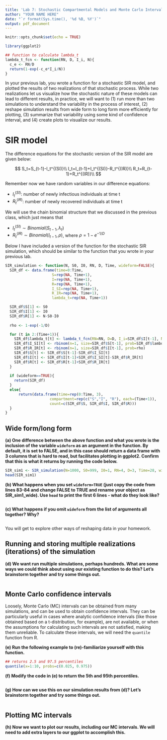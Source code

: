 ---
title: 'Lab 7: Stochastic Compartmental Models and Monte Carlo Intervals'
author: "YOUR NAME HERE"
date: "`r format(Sys.time(), '%d %B, %Y')`"
output: pdf_document
---

```{r setup, include=FALSE}
knitr::opts_chunk$set(echo = TRUE)

library(ggplot2)

## function to calculate lambda_t
lambda_t_fcn <- function(RN, D, I_i, N){
  c_e <- RN/D
  return(1-exp(-c_e*I_i/N))
}
```

In your previous lab, you wrote a function for a stochastic SIR model, and plotted the results of two realizations of that stochastic process. While two realizations let us visualize how the stochastic nature of these models can lead to different results, in practice, we will want to (1) run more than two simulations to understand the variability in the process of interest, (2) reshape simulation results from wide form to long form more efficiently for plotting, (3) summarize that variability using some kind of confidence interval, and (4) create plots to visualize our results.

# SIR model

The difference equations for the stochastic version of the SIR model are given below:

$$
S_t=S_{t-1}-I_t^{(SI)}\\
I_t=I_{t-1}+I_t^{(SI)}-R_t^{(IR)}\\
R_t=R_{t-1}+R_t^{(IR)}\\
$$

Remember now we have random variables in our difference equations: 

- $I_t^{(SI)}$: number of newly infectious individuals at time t
- $R_t^{(IR)}$: number of newly recovered individuals at time t

We will use the chain binomial structure that we discussed in the previous class, which just means that 

- $I_t^{(SI)}\sim Binomial(S_{t-1}, \lambda_t)$
- $R_t^{(IR)}\sim Binomial(I_{t-1}, \rho)$, where $\rho=1-e^{-1/D}$

Below I have included a version of the function for the stochastic SIR simulation, which should be similar to the function that you wrote in your previous lab.

```{r}
SIR_simulation <- function(N, S0, I0, RN, D, Time, wideform=FALSE){
  SIR_df <- data.frame(time=0:Time,
                     S=rep(NA, Time+1),
                     I=rep(NA, Time+1),
                     R=rep(NA, Time+1),
                     I_SI=rep(NA, Time+1),
                     R_IR=rep(NA, Time+1),
                     lambda_t=rep(NA, Time+1))

  SIR_df$S[1] <- S0
  SIR_df$I[1] <- I0
  SIR_df$R[1] <- N-S0-I0
  
  rho <- 1-exp(-1/D)

  for (t in 2:(Time+1)){
    SIR_df$lambda_t[t] <- lambda_t_fcn(RN=RN, D=D, I_i=SIR_df$I[t-1], N=N)
    SIR_df$I_SI[t] <- rbinom(n=1, size=SIR_df$S[t-1], prob=SIR_df$lambda_t[t])
    SIR_df$R_IR[t] <- rbinom(n=1, size=SIR_df$I[t-1], prob=rho)
    SIR_df$S[t] <- SIR_df$S[t-1]-SIR_df$I_SI[t]
    SIR_df$I[t] <- SIR_df$I[t-1]+SIR_df$I_SI[t]-SIR_df$R_IR[t]
    SIR_df$R[t] <- SIR_df$R[t-1]+SIR_df$R_IR[t]
  }
  
  if (wideform==TRUE){
    return(SIR_df)
  }
  else{
      return(data.frame(time=rep(0:Time, 3),
                    compartment=rep(c("S","I", "R"), each=(Time+1)),
                    count=c(SIR_df$S, SIR_df$I, SIR_df$R)))
  }
}
```

## Wide form/long form

**(a) One difference between the above function and what you wrote is the inclusion of the variable `wideform` as an argument in the function. By default, it is set to FALSE, and in this case should return a data frame with 3 columns that is hard to read, but facilitates plotting in ggplot2. Confirm that this is what it returns by running the code below.**

```{r}
SIR_sim1 <- SIR_simulation(N=1000, S0=999, I0=1, RN=4, D=3, Time=28, wideform=FALSE)
head(SIR_sim1)
```

**(b) What happens when you set `wideform=TRUE` (just copy the code from lines 83-84 and change FALSE to TRUE and rename your object as SIR_sim1_wide). Use `head` to print the first 6 lines - what do they look like?**

```{r}

```

**(c) What happens if you omit `wideform` from the list of arguments all together? Why?**

```{r}

```

You will get to explore other ways of reshaping data in your homework.

## Running and storing multiple realizations (iterations) of the simulation

**(d) We want run multiple simulations, perhaps hundreds. What are some ways we could think about using our existing function to do this? Let's brainstorm together and try some things out.**

```{r}

```

## Monte Carlo confidence intervals

Loosely, Monte Carlo (MC) intervals can be obtained from many simulations, and can be used to obtain confidence intervals. They can be particularly useful in cases where analytic confidence intervals (like those obtained based on a t-distribution, for example), are not available, or when the assumptions for calculating such intervals are not satisfied, making them unreliable. To calculate these intervals, we will need the `quantile` function from R.

**(e) Run the following example to (re)-familiarize yourself with this function.**

```{r}
## returns 2.5 and 97.5 percentiles
quantile(x=1:10, probs=c(0.025, 0.975))
```

**(f) Modify the code in (e) to return the 5th and 95th percentiles.**

```{r}

```

**(g) How can we use this on our simulation results from (d)? Let's brainstorm together and try some things out.**

```{r}

```

## Plotting MC intervals

**(h) Now we want to plot our results, including our MC intervals. We will need to add extra layers to our ggplot to accomplish this.**

```{r}

```

